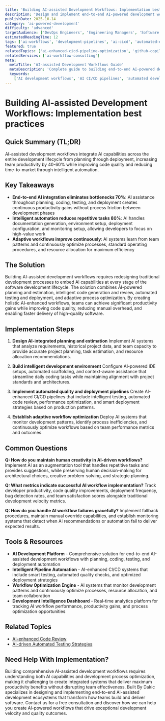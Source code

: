 ```yaml
---
title: 'Building AI-assisted Development Workflows: Implementation best practices'
description: 'Design and implement end-to-end AI-powered development workflows that integrate AI assistance across coding, testing, deployment, and monitoring for 40-60% productivity gains.'
publishDate: 2025-10-14
category: 'ai-powered-development'
difficulty: 'advanced'
targetAudience: ['DevOps Engineers', 'Engineering Managers', 'Software Architects']
estimatedReadingTime: 12
tags: ['ai-workflows', 'development-pipelines', 'ai-cicd', 'automated-development']
featured: true
relatedTopics: ['ai-enhanced-cicd-pipeline-optimization', 'github-copilot-best-practices', 'ai-driven-automated-testing', 'automated-code-review-ai-tools', 'ai-powered-bug-detection-prevention', 'ai-driven-test-case-generation-strategies', 'building-custom-ai-code-assistants', 'ai-assisted-debugging-techniques', 'ai-driven-performance-optimization', 'ai-powered-documentation-generation-strategies']
relatedServices: ['ai-workflow-consulting']
meta:
  metaTitle: 'AI-assisted Development Workflows Guide'
  metaDescription: 'Complete guide to building end-to-end AI-powered development workflows for enhanced productivity and automation.'
  keywords:
    ['AI development workflows', 'AI CI/CD pipelines', 'automated development', 'AI-assisted software development']
---
```


# Building AI-assisted Development Workflows: Implementation best practices

## Quick Summary (TL;DR)

AI-assisted development workflows integrate AI capabilities across the entire development lifecycle from planning through deployment, increasing team productivity by 40-60% while improving code quality and reducing time-to-market through intelligent automation.

## Key Takeaways

- **End-to-end AI integration eliminates bottlenecks 70%**: AI assistance throughout planning, coding, testing, and deployment creates continuous productivity gains without process friction between development phases
- **Intelligent automation reduces repetitive tasks 80%**: AI handles documentation generation, environment setup, deployment configuration, and monitoring setup, allowing developers to focus on high-value work
- **Adaptive workflows improve continuously**: AI systems learn from team patterns and continuously optimize processes, standard operating procedures, and resource allocation for maximum efficiency

## The Solution

Building AI-assisted development workflows requires redesigning traditional development processes to embed AI capabilities at every stage of the software development lifecycle. The solution combines AI-powered planning and estimation, intelligent code generation and review, automated testing and deployment, and adaptive process optimization. By creating holistic AI-enhanced workflows, teams can achieve significant productivity gains while improving code quality, reducing manual overhead, and enabling faster delivery of high-quality software.

## Implementation Steps

1. **Design AI-integrated planning and estimation**
   Implement AI systems that analyze requirements, historical project data, and team capacity to provide accurate project planning, task estimation, and resource allocation recommendations.

2. **Build intelligent development environment**
   Configure AI-powered IDE setups, automated scaffolding, and context-aware assistance that streamline daily coding tasks while maintaining alignment with project standards and architectures.

3. **Implement automated quality and deployment pipelines**
   Create AI-enhanced CI/CD pipelines that include intelligent testing, automated code review, performance optimization, and smart deployment strategies based on production patterns.

4. **Establish adaptive workflow optimization**
   Deploy AI systems that monitor development patterns, identify process inefficiencies, and continuously optimize workflows based on team performance metrics and outcomes.

## Common Questions

**Q: How do you maintain human creativity in AI-driven workflows?**
Implement AI as an augmentation tool that handles repetitive tasks and provides suggestions, while preserving human decision-making for architectural choices, creative problem-solving, and strategic planning.

**Q: What metrics indicate successful AI workflow implementation?**
Track developer productivity, code quality improvements, deployment frequency, bug detection rates, and team satisfaction scores alongside traditional development velocity metrics.

**Q: How do you handle AI workflow failures gracefully?**
Implement fallback procedures, maintain manual override capabilities, and establish monitoring systems that detect when AI recommendations or automation fail to deliver expected results.

## Tools & Resources

- **AI Development Platform** - Comprehensive solution for end-to-end AI-assisted development workflows with planning, coding, testing, and deployment automation
- **Intelligent Pipeline Automation** - AI-enhanced CI/CD systems that include smart testing, automated quality checks, and optimized deployment strategies
- **Workflow Optimization Engine** - AI systems that monitor development patterns and continuously optimize processes, resource allocation, and team collaboration
- **Development Intelligence Dashboard** - Real-time analytics platform for tracking AI workflow performance, productivity gains, and process optimization opportunities

## Related Topics

- [AI-enhanced Code Review]({{/topics/ai-enhanced-code-review}})
- [AI-driven Automated Testing Strategies]({{/topics/ai-driven-automated-testing}})

## Need Help With Implementation?

Building comprehensive AI-assisted development workflows requires understanding both AI capabilities and development process optimization, making it challenging to create integrated systems that deliver maximum productivity benefits without disrupting team effectiveness. Built By Dakic specializes in designing and implementing end-to-end AI-assisted development ecosystems that transform how teams build and deliver software. Contact us for a free consultation and discover how we can help you create AI-powered workflows that drive exceptional development velocity and quality outcomes.
